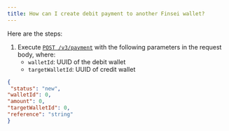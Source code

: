 ```yaml
---
title: How can I create debit payment to another Finsei wallet?
---
```


Here are the steps:

1. Execute [`POST /v3/payment`](/api-reference/endpoint/post-v3-payment) with the following parameters in the request body, where:
   - `walletId`: UUID of the debit wallet
   - `targetWalletId`: UUID of credit  wallet

```json
{
 "status": "new", 
"walletId": 0, 
"amount": 0, 
"targetWalletId": 0, 
"reference": "string"					
}
```